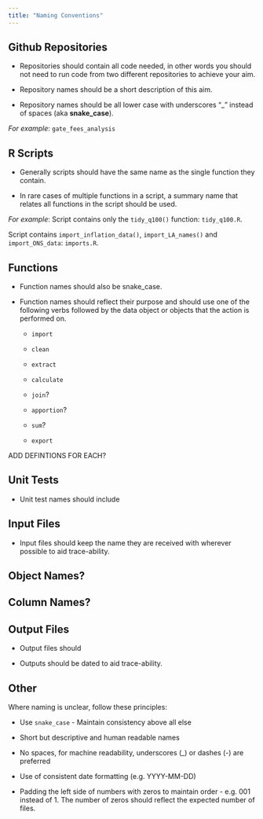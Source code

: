 ```yaml
---
title: "Naming Conventions"
---
```


## Github Repositories

-   Repositories should contain all code needed, in other words you should not need to run code from two different repositories to achieve your aim.

-   Repository names should be a short description of this aim.

-   Repository names should be all lower case with underscores "\_" instead of spaces (aka **snake_case**).

*For example*: `gate_fees_analysis`

## R Scripts

-   Generally scripts should have the same name as the single function they contain.

-   In rare cases of multiple functions in a script, a summary name that relates all functions in the script should be used.

*For example*: Script contains only the `tidy_q100()` function: `tidy_q100.R`.

Script contains `import_inflation_data()`, `import_LA_names()` and `import_ONS_data`: `imports.R`.

## Functions

-   Function names should also be snake_case.

-   Function names should reflect their purpose and should use one of the following verbs followed by the data object or objects that the action is performed on.

    -   `import`

    -   `clean`

    -   `extract`

    -   `calculate`

    -   `join`?

    -   `apportion`?

    -   `sum`?

    -   `export`

ADD DEFINTIONS FOR EACH?

## Unit Tests

-   Unit test names should include

## Input Files

-   Input files should keep the name they are received with wherever possible to aid trace-ability.

## Object Names?

## Column Names?

## Output Files

-   Output files should

-   Outputs should be dated to aid trace-ability.

## Other

Where naming is unclear, follow these principles:

-   Use `snake_case` - Maintain consistency above all else

-   Short but descriptive and human readable names

-   No spaces, for machine readability, underscores (\_) or dashes (-) are preferred

-   Use of consistent date formatting (e.g. YYYY-MM-DD)

-   Padding the left side of numbers with zeros to maintain order - e.g. 001 instead of 1. The number of zeros should reflect the expected number of files.
